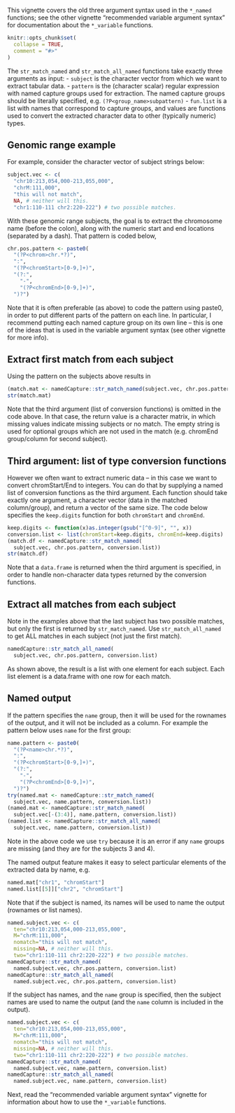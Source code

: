 <!--
%\VignetteEngine{knitr::knitr}
%\VignetteIndexEntry{1 old three argument syntax}
-->

This vignette covers the old three argument syntax used in the
`*_named` functions; see the other vignette "recommended variable
argument syntax" for documentation about the `*_variable` functions.

```r
knitr::opts_chunk$set(
  collapse = TRUE,
  comment = "#>"
)
```

The `str_match_named` and `str_match_all_named` functions take exactly three arguments as input: 
- `subject` is the character vector from which we want to extract
  tabular data.
- `pattern` is the (character scalar) regular expression with named
  capture groups used for extraction. The named capture groups should be literally specified, e.g. `(?P<group_name>subpattern)`
- `fun.list` is a list with names that correspond to capture groups,
  and values are functions used to convert the extracted character
  data to other (typically numeric) types.

## Genomic range example

For example, consider the character vector of subject strings below:

```r
subject.vec <- c(
  "chr10:213,054,000-213,055,000",
  "chrM:111,000",
  "this will not match",
  NA, # neither will this.
  "chr1:110-111 chr2:220-222") # two possible matches.
```

With these genomic range subjects, the goal is to extract the chromosome name (before the colon), along with the numeric start and end locations (separated by a dash). That pattern is coded below,

```r
chr.pos.pattern <- paste0(
  "(?P<chrom>chr.*?)",
  ":",
  "(?P<chromStart>[0-9,]+)",
  "(?:",
    "-",
    "(?P<chromEnd>[0-9,]+)",
  ")?")
```

Note that it is often preferable (as above) to code the pattern using paste0, in order to put different parts of the pattern on each line. In particular, I recommend putting each named capture group on its own line -- this is one of the ideas that is used in the variable argument syntax (see other vignette for more info).

## Extract first match from each subject

Using the pattern on the subjects above results in

```r
(match.mat <- namedCapture::str_match_named(subject.vec, chr.pos.pattern))
str(match.mat)
```

Note that the third argument (list of conversion functions) is omitted in the code above. In that case, the return value is a character matrix, in which missing values indicate missing subjects or no match. The empty string is used for optional groups which are not used in the match (e.g. chromEnd group/column for second subject).

## Third argument: list of type conversion functions

However we often want to extract numeric data -- in this case we want to convert chromStart/End to integers. You can do that by supplying a named list of conversion functions as the third argument. Each function should take exactly one  argument, a character vector (data in the matched column/group), and return a vector of the same size. The code below specifies the `keep.digits` function for both `chromStart` and `chromEnd`.

```r
keep.digits <- function(x)as.integer(gsub("[^0-9]", "", x))
conversion.list <- list(chromStart=keep.digits, chromEnd=keep.digits)
(match.df <- namedCapture::str_match_named(
  subject.vec, chr.pos.pattern, conversion.list))
str(match.df)
```

Note that a `data.frame` is returned when the third argument is specified, in order to handle non-character data types returned by the conversion functions.

## Extract all matches from each subject

Note in the examples above that the last subject has two possible
matches, but only the first is returned by `str_match_named`. Use
`str_match_all_named` to get ALL matches in each subject (not just the
first match).

```r
namedCapture::str_match_all_named(
  subject.vec, chr.pos.pattern, conversion.list)
```

As shown above, the result is a list with one element for
each subject. Each list element is a data.frame with one row for each
match.

## Named output

If the pattern specifies the `name` group, then it will be used for
the rownames of the output, and it will not be included as a column. For example the pattern below uses `name` for the first group:

```r
name.pattern <- paste0(
  "(?P<name>chr.*?)",
  ":",
  "(?P<chromStart>[0-9,]+)",
  "(?:",
    "-",
    "(?P<chromEnd>[0-9,]+)",
  ")?")
try(named.mat <- namedCapture::str_match_named(
  subject.vec, name.pattern, conversion.list))
(named.mat <- namedCapture::str_match_named(
  subject.vec[-(3:4)], name.pattern, conversion.list))
(named.list <- namedCapture::str_match_all_named(
  subject.vec, name.pattern, conversion.list))
```

Note in the above code we use `try` because it is an error if any
`name` groups are missing (and they are for the subjects 3 and 4).

The named output feature makes it easy to select particular elements of the extracted data by name, e.g.

```r
named.mat["chr1", "chromStart"]
named.list[[5]]["chr2", "chromStart"]
```

Note that if the subject is named, its names will be used to name the output (rownames or list names).

```r
named.subject.vec <- c(
  ten="chr10:213,054,000-213,055,000",
  M="chrM:111,000",
  nomatch="this will not match",
  missing=NA, # neither will this.
  two="chr1:110-111 chr2:220-222") # two possible matches.
namedCapture::str_match_named(
  named.subject.vec, chr.pos.pattern, conversion.list)
namedCapture::str_match_all_named(
  named.subject.vec, chr.pos.pattern, conversion.list)
```

If the subject has names, and the `name` group is specified, then the subject names are used to name the output (and the `name` column is included in the output).

```r
named.subject.vec <- c(
  ten="chr10:213,054,000-213,055,000",
  M="chrM:111,000",
  nomatch="this will not match",
  missing=NA, # neither will this.
  two="chr1:110-111 chr2:220-222") # two possible matches.
namedCapture::str_match_named(
  named.subject.vec, name.pattern, conversion.list)
namedCapture::str_match_all_named(
  named.subject.vec, name.pattern, conversion.list)
```

Next, read the "recommended variable argument syntax" vignette for
information about how to use the `*_variable` functions.

